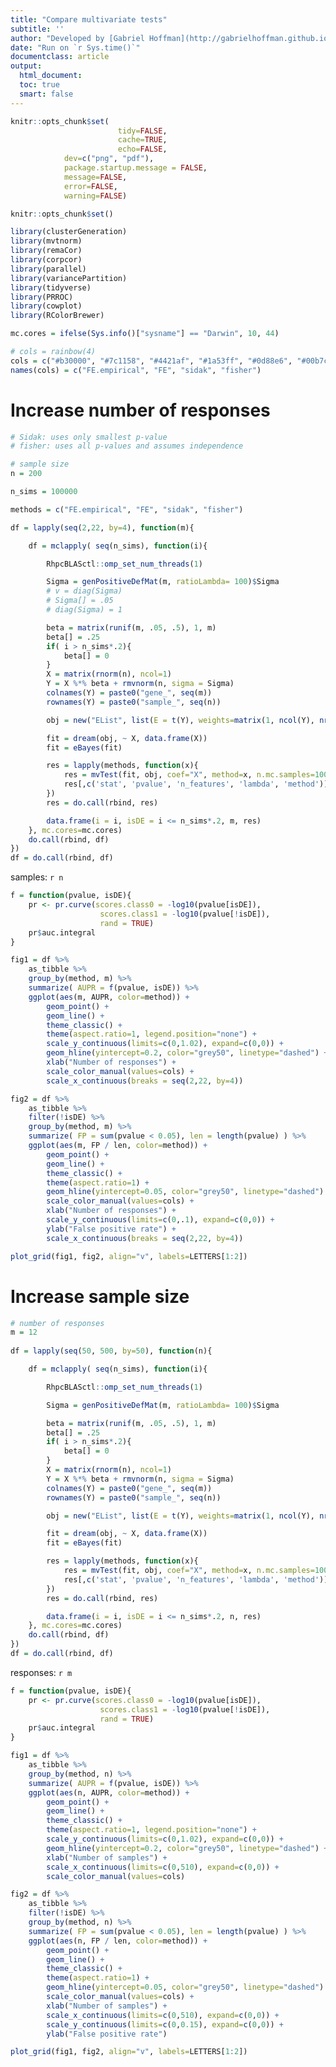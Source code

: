 ```yaml
---
title: "Compare multivariate tests"
subtitle: ''
author: "Developed by [Gabriel Hoffman](http://gabrielhoffman.github.io/)"
date: "Run on `r Sys.time()`"
documentclass: article
output: 
  html_document:
  toc: true
  smart: false
---
```




<!---
cd /Users/gabrielhoffman/workspace/repos/crumblr_analysis/simulations
R

rmarkdown::render('mv_sims.Rmd')


cd /sc/arion/projects/CommonMind/hoffman/crumblr_analysis/simulations
R

system("ml git; git pull"); rmarkdown::render("mv_sims.Rmd");



# disable X11

ssh -x sklar1

# https://hoffmg01.hpc.mssm.edu/crumblr_analysis/simulations/mv_sims.html



--->

```r
knitr::opts_chunk$set(	
						tidy=FALSE, 
						cache=TRUE,
						echo=FALSE,
          	dev=c("png", "pdf"),
          	package.startup.message = FALSE,
          	message=FALSE, 
          	error=FALSE, 
          	warning=FALSE)

knitr::opts_chunk$set()
```	

```r
library(clusterGeneration)
library(mvtnorm)
library(remaCor)
library(corpcor)
library(parallel)
library(variancePartition)
library(tidyverse)
library(PRROC)
library(cowplot)
library(RColorBrewer)

mc.cores = ifelse(Sys.info()["sysname"] == "Darwin", 10, 44)

# cols = rainbow(4)
cols = c("#b30000", "#7c1158", "#4421af", "#1a53ff", "#0d88e6", "#00b7c7", "#5ad45a", "#8be04e", "#ebdc78")[c(1,3,5,7)]
names(cols) = c("FE.empirical", "FE", "sidak", "fisher")
```

# Increase number of responses
```r
# Sidak: uses only smallest p-value
# fisher: uses all p-values and assumes independence

# sample size
n = 200

n_sims = 100000

methods = c("FE.empirical", "FE", "sidak", "fisher")

df = lapply(seq(2,22, by=4), function(m){

	df = mclapply( seq(n_sims), function(i){		

		RhpcBLASctl::omp_set_num_threads(1)

		Sigma = genPositiveDefMat(m, ratioLambda= 100)$Sigma
		# v = diag(Sigma)
		# Sigma[] = .05
		# diag(Sigma) = 1

		beta = matrix(runif(m, .05, .5), 1, m)
		beta[] = .25
		if( i > n_sims*.2){
			beta[] = 0
		}
		X = matrix(rnorm(n), ncol=1)
		Y = X %*% beta + rmvnorm(n, sigma = Sigma)
		colnames(Y) = paste0("gene_", seq(m))
		rownames(Y) = paste0("sample_", seq(n))

		obj = new("EList", list(E = t(Y), weights=matrix(1, ncol(Y), nrow(Y))))

		fit = dream(obj, ~ X, data.frame(X))
		fit = eBayes(fit)

		res = lapply(methods, function(x){
			res = mvTest(fit, obj, coef="X", method=x, n.mc.samples=1000)
			res[,c('stat', 'pvalue', 'n_features', 'lambda', 'method')]
		})
		res = do.call(rbind, res)

		data.frame(i = i, isDE = i <= n_sims*.2, m, res)
	}, mc.cores=mc.cores)
	do.call(rbind, df) 
}) 
df = do.call(rbind, df)
```

samples: `r n`

```r
f = function(pvalue, isDE){
	pr <- pr.curve(scores.class0 = -log10(pvalue[isDE]), 
					scores.class1 = -log10(pvalue[!isDE]),
					rand = TRUE)
	pr$auc.integral
}

fig1 = df %>%
	as_tibble %>%
	group_by(method, m) %>%
	summarize( AUPR = f(pvalue, isDE)) %>%
	ggplot(aes(m, AUPR, color=method)) +
		geom_point() +
		geom_line() +
		theme_classic() +
		theme(aspect.ratio=1, legend.position="none") +
		scale_y_continuous(limits=c(0,1.02), expand=c(0,0)) +
		geom_hline(yintercept=0.2, color="grey50", linetype="dashed") +
		xlab("Number of responses") +
		scale_color_manual(values=cols) +
		scale_x_continuous(breaks = seq(2,22, by=4))

fig2 = df %>%
	as_tibble %>%
	filter(!isDE) %>%
	group_by(method, m) %>%
	summarize( FP = sum(pvalue < 0.05), len = length(pvalue) ) %>%
	ggplot(aes(m, FP / len, color=method)) +
		geom_point() +
		geom_line() +
		theme_classic() +
		theme(aspect.ratio=1) +
		geom_hline(yintercept=0.05, color="grey50", linetype="dashed") +
		scale_color_manual(values=cols) +
		xlab("Number of responses") +
		scale_y_continuous(limits=c(0,.1), expand=c(0,0)) + 
		ylab("False positive rate") +
		scale_x_continuous(breaks = seq(2,22, by=4))

plot_grid(fig1, fig2, align="v", labels=LETTERS[1:2])
```



# Increase sample size
```r
# number of responses
m = 12
  
df = lapply(seq(50, 500, by=50), function(n){

	df = mclapply( seq(n_sims), function(i){		

		RhpcBLASctl::omp_set_num_threads(1)

		Sigma = genPositiveDefMat(m, ratioLambda= 100)$Sigma

		beta = matrix(runif(m, .05, .5), 1, m)
		beta[] = .25
		if( i > n_sims*.2){
			beta[] = 0
		}
		X = matrix(rnorm(n), ncol=1)
		Y = X %*% beta + rmvnorm(n, sigma = Sigma)
		colnames(Y) = paste0("gene_", seq(m))
		rownames(Y) = paste0("sample_", seq(n))

		obj = new("EList", list(E = t(Y), weights=matrix(1, ncol(Y), nrow(Y))))

		fit = dream(obj, ~ X, data.frame(X))
		fit = eBayes(fit)

		res = lapply(methods, function(x){
			res = mvTest(fit, obj, coef="X", method=x, n.mc.samples=1000)
			res[,c('stat', 'pvalue', 'n_features', 'lambda', 'method')]
		})
		res = do.call(rbind, res)

		data.frame(i = i, isDE = i <= n_sims*.2, n, res)
	}, mc.cores=mc.cores)
	do.call(rbind, df) 
})
df = do.call(rbind, df)
```


responses: `r m`

```r
f = function(pvalue, isDE){
	pr <- pr.curve(scores.class0 = -log10(pvalue[isDE]), 
					scores.class1 = -log10(pvalue[!isDE]),
					rand = TRUE)
	pr$auc.integral
}

fig1 = df %>%
	as_tibble %>%
	group_by(method, n) %>%
	summarize( AUPR = f(pvalue, isDE)) %>%
	ggplot(aes(n, AUPR, color=method)) +
		geom_point() +
		geom_line() +
		theme_classic() +
		theme(aspect.ratio=1, legend.position="none") +
		scale_y_continuous(limits=c(0,1.02), expand=c(0,0)) +
		geom_hline(yintercept=0.2, color="grey50", linetype="dashed") +
		xlab("Number of samples") +
		scale_x_continuous(limits=c(0,510), expand=c(0,0)) +
		scale_color_manual(values=cols) 

fig2 = df %>%
	as_tibble %>%
	filter(!isDE) %>%
	group_by(method, n) %>%
	summarize( FP = sum(pvalue < 0.05), len = length(pvalue) ) %>%
	ggplot(aes(n, FP / len, color=method)) +
		geom_point() +
		geom_line() +
		theme_classic() +
		theme(aspect.ratio=1) +
		geom_hline(yintercept=0.05, color="grey50", linetype="dashed") +
		scale_color_manual(values=cols) +
		xlab("Number of samples") +
		scale_x_continuous(limits=c(0,510), expand=c(0,0)) + 
		scale_y_continuous(limits=c(0,0.15), expand=c(0,0)) + 
		ylab("False positive rate")

plot_grid(fig1, fig2, align="v", labels=LETTERS[1:2])
```




